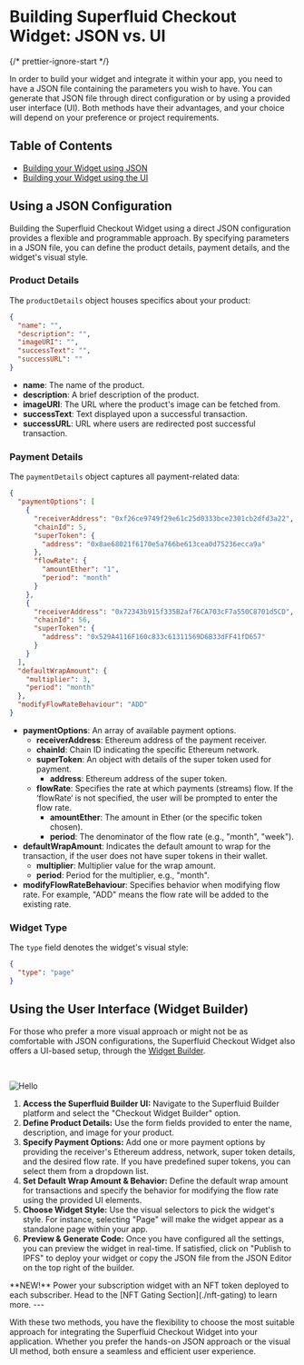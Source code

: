 # Building Superfluid Checkout Widget: JSON vs. UI


{/* prettier-ignore-start */}

In order to build your widget and integrate it within your app, you need to have a JSON file containing the parameters you wish to have. You can generate that JSON file through direct configuration or by using a provided user interface (UI). Both methods have their advantages, and your choice will depend on your preference or project requirements.

## Table of Contents

- [Building your Widget using JSON](#using-a-json-configuration)
- [Building your Widget using the UI](#uusing-the-user-interface-widget-builder)

## Using a JSON Configuration

Building the Superfluid Checkout Widget using a direct JSON configuration provides a flexible and programmable approach. By specifying parameters in a JSON file, you can define the product details, payment details, and the widget's visual style.

### Product Details

The `productDetails` object houses specifics about your product:

```json
{
  "name": "",
  "description": "",
  "imageURI": "",
  "successText": "",
  "successURL": ""
}
```

- **name**: The name of the product.
- **description**: A brief description of the product.
- **imageURI**: The URL where the product's image can be fetched from.
- **successText**: Text displayed upon a successful transaction.
- **successURL**: URL where users are redirected post successful transaction.

### Payment Details

The `paymentDetails` object captures all payment-related data:

```json
{
  "paymentOptions": [
    {
      "receiverAddress": "0xf26ce9749f29e61c25d0333bce2301cb2dfd3a22",
      "chainId": 5,
      "superToken": {
        "address": "0x8ae68021f6170e5a766be613cea0d75236ecca9a"
      },
      "flowRate": {
        "amountEther": "1",
        "period": "month"
      }
    },
    {
      "receiverAddress": "0x72343b915f335B2af76CA703cF7a550C8701d5CD",
      "chainId": 56,
      "superToken": {
        "address": "0x529A4116F160c833c61311569D6B33dFF41fD657"
      }
    }
  ],
  "defaultWrapAmount": {
    "multiplier": 3,
    "period": "month"
  },
  "modifyFlowRateBehaviour": "ADD"
}
```

- **paymentOptions**: An array of available payment options.
  - **receiverAddress**: Ethereum address of the payment receiver.
  - **chainId**: Chain ID indicating the specific Ethereum network.
  - **superToken**: An object with details of the super token used for payment.
    - **address**: Ethereum address of the super token.
  - **flowRate**: Specifies the rate at which payments (streams) flow. If the ‘flowRate‘ is not specified, the user will be prompted to enter the flow rate.
    - **amountEther**: The amount in Ether (or the specific token chosen).
    - **period**: The denominator of the flow rate (e.g., "month", "week").
- **defaultWrapAmount**: Indicates the default amount to wrap for the transaction, if the user does not have super tokens in their wallet.
  - **multiplier**: Multiplier value for the wrap amount.
  - **period**: Period for the multiplier, e.g., "month".
- **modifyFlowRateBehaviour**: Specifies behavior when modifying flow rate. For example, "ADD" means the flow rate will be added to the existing rate.

### Widget Type

The `type` field denotes the widget's visual style:

```json
{
  "type": "page"
}
```

## Using the User Interface (Widget Builder)

For those who prefer a more visual approach or might not be as comfortable with JSON configurations, the Superfluid Checkout Widget also offers a UI-based setup, through the [Widget Builder](https://checkout-builder.superfluid.finance/).

&nbsp;

<Image src="/RecordingBuilder.gif" alt="Hello" width={1000} height={1000} />

1. **Access the Superfluid Builder UI:** Navigate to the Superfluid Builder platform and select the "Checkout Widget Builder" option.
2. **Define Product Details:** Use the form fields provided to enter the name, description, and image for your product.
3. **Specify Payment Options:** Add one or more payment options by providing the receiver's Ethereum address, network, super token details, and the desired flow rate. If you have predefined super tokens, you can select them from a dropdown list.
4. **Set Default Wrap Amount & Behavior:** Define the default wrap amount for transactions and specify the behavior for modifying the flow rate using the provided UI elements.
5. **Choose Widget Style:** Use the visual selectors to pick the widget's style. For instance, selecting "Page" will make the widget appear as a standalone page within your app.
6. **Preview & Generate Code:** Once you have configured all the settings, you can preview the widget in real-time. If satisfied, click on "Publish to IPFS" to deploy your widget or copy the JSON file from the JSON Editor on the top right of the builder.

<Callout emoji="🚀">
  **NEW!** Power your subscription widget with an NFT token deployed to each
  subscriber. Head to the [NFT Gating Section](./nft-gating) to learn more.
</Callout>
---

With these two methods, you have the flexibility to choose the most suitable approach for integrating the Superfluid Checkout Widget into your application. Whether you prefer the hands-on JSON approach or the visual UI method, both ensure a seamless and efficient user experience.
